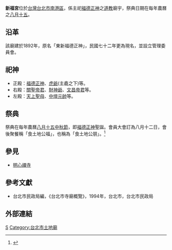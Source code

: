 {{東亞廟宇
| name = 南港新福宮
| img =  
| img_capt = 南港新福宮
| image_width = 250px
| location = {{TWN}}[[臺北市|臺北市]][[南港區|南港區]][[南港路二段|南港路二段]]238巷2號
| god = [[福德正神|福德正神]]
| type = 
| struct =  
| open_year =1892年
| cere_date =[[農曆|農曆]][[八月十五日|八月十五日]]（福德正神聖誕） 
|}}

'''新福宮'''位於[[台灣|台灣]][[台北市|台北市]][[南港區|南港區]]，係主祀[[福德正神|福德正神]]之[[道教|道教]]廟宇，祭典日期在每年農曆之[[八月十五|八月十五]]。

==沿革==
該廟建於1892年，原名「東新福德正神」，民國七十二年更為現名，並設立管理委員會。

==祀神==
*正殿：[[福德正神|福德正神]]、[[虎爺|虎爺]](主龕之下)等。
*右殿：[[關聖帝君|關聖帝君]]、[[財神爺|財神爺]]、[[文昌帝君|文昌帝君]]等。
*左殿：[[天上聖母|天上聖母]]、[[中壇元帥|中壇元帥]]等。

==祭典==
祭典在每年農曆[[八月十五|八月十五]][[中秋節|中秋節]]，即[[福德正神|福德正神]]聖誕。會員大會訂為八月十二日，會後聚餐稱「食土地公福」，也稱為「食土地公朋」。<ref>{{Cite web |url=http://library.taiwanschoolnet.org/cyberfair2003/C0324100123/visit/76.htm |title=名稱：南港新福宮 |accessdate=2017-02-04 |archive-date=2019-04-30 |archive-url=https://web.archive.org/web/20190430121545/http://library.taiwanschoolnet.org/cyberfair2003/C0324100123/visit/76.htm |dead-url=no }}</ref>

==參見==
*[[明心禪寺|明心禪寺]]
==參考文獻==
*台北市民政局編，《台北市寺廟概覽》，1994年，台北市，台北市民政局
==外部連結==
[[Category:南港區廟宇|S]]
[[Category:台北市土地廟|Category:台北市土地廟]]